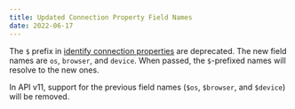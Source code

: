 ```yaml
---
title: Updated Connection Property Field Names
date: 2022-06-17
---
```


The `$` prefix in [identify connection properties](#DOCS_TOPICS_GATEWAY_EVENTS/identify-identify-connection-properties) are deprecated. The new field names are `os`, `browser`, and `device`. When passed, the `$`-prefixed names will resolve to the new ones. 

In API v11, support for the previous field names (`$os`, `$browser`, and `$device`) will be removed.
